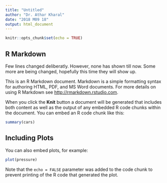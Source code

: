 ```yaml
---
title: "Untitled"
author: "Dr. Athar Kharal"
date: "2018 M09 18"
output: html_document
---
```


```r
knitr::opts_chunk$set(echo = TRUE)
```

## R Markdown

Few lines changed deliberatly. However, none has shown till now.  Some more are being changed, hopefully this time they will show up. 

This is an R Markdown document. Markdown is a simple formatting syntax for authoring HTML, PDF, and MS Word documents. For more details on using R Markdown see <http://rmarkdown.rstudio.com>.

When you click the **Knit** button a document will be generated that includes both content as well as the output of any embedded R code chunks within the document. You can embed an R code chunk like this:

```r
summary(cars)
```

## Including Plots

You can also embed plots, for example:

```r
plot(pressure)
```

Note that the `echo = FALSE` parameter was added to the code chunk to prevent printing of the R code that generated the plot.
